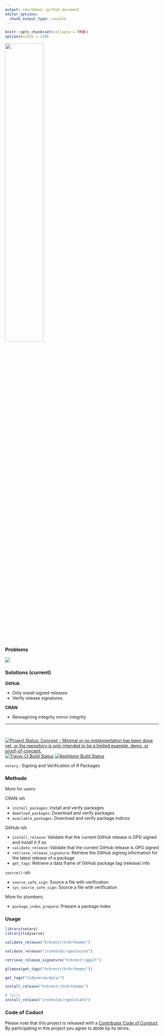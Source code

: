 ```yaml
---
output: rmarkdown::github_document
editor_options: 
  chunk_output_type: console
---
```

```r
knitr::opts_chunk$set(collapse = TRUE)
options(width = 120)
```

<img src="img/notarylogo.png" width="50%" height="50%"/>

### Problems

![](img/problems.png)

### Solutions (current)

**GitHub**

- Only install signed releases
- Verify release signatures

**CRAN**

- Reimagining integrity mirror integrity

<hr noshade size="0.5"/>

 &nbsp;

[![Project Status: Concept – Minimal or no implementation has been done yet, or the repository is only intended to be a limited example, demo, or proof-of-concept.](http://www.repostatus.org/badges/latest/concept.svg)](http://www.repostatus.org/#concept)
[![Travis-CI Build Status](https://travis-ci.org/ropenscilabs/notary.svg?branch=master)](https://travis-ci.org/ropenscilabs/notary)
[![AppVeyor Build Status](https://ci.appveyor.com/api/projects/status/github/ropenscilabs/notary?branch=master&svg=true)](https://ci.appveyor.com/project/jeroen/notary)

`notary` : Signing and Verification of R Packages

### Methods

More for users:

CRAN-ish

- `install_packages`: Install and verify packages
- `download_packages`:	Download and verify packages
- `available_packages`: Download and verify package indices

GitHub-ish

- `install_release`:	Validate that the current GitHub release is GPG signed and install it if so
- `validate_release`:	Validate that the current GitHub release is GPG signed
- `retrieve_release_signature`:	Retrieve the GitHub signing information for the latest release of a package
- `get_tags`:	Retrieve a data frame of GitHub package tag (release) info

`source()`-ish

- `source_safe_sign`:	Source a file with verification
- `sys_source_safe_sign`:	Source a file with verification

More for plumbers:

- `package_index_prepare`:	Prepare a package index

### Usage

```r
library(notary)
library(tidyverse)
```

```r
validate_release("hrbrmstr/hrbrthemes")

validate_release("ironholds/rgeolocate")

retrieve_release_signature("hrbrmstr/ggalt")

glimpse(get_tags("hrbrmstr/hrbrthemes"))

get_tags("tidyverse/dplyr")
```

```r
install_release("hrbrmstr/hrbrthemes")

# fails
install_release("ironholds/rgeolocate")
```

### Code of Coduct

Please note that this project is released with a [Contributor Code of Conduct](CONDUCT.md). By participating in this project you agree to abide by its terms.
